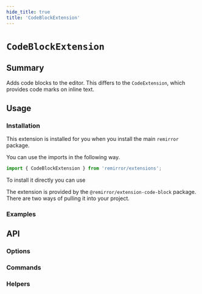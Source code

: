 ```yaml
---
hide_title: true
title: 'CodeBlockExtension'
---
```



# `CodeBlockExtension`

## Summary

Adds code blocks to the editor. This differs to the `CodeExtension`, which provides code marks on inline text.

## Usage

### Installation

This extension is installed for you when you install the main `remirror` package.

You can use the imports in the following way.

```ts
import { CodeBlockExtension } from 'remirror/extensions';
```

To install it directly you can use

The extension is provided by the `@remirror/extension-code-block` package. There are two ways of pulling it into your project.

### Examples

<Basic />

## API

### Options

### Commands

### Helpers
